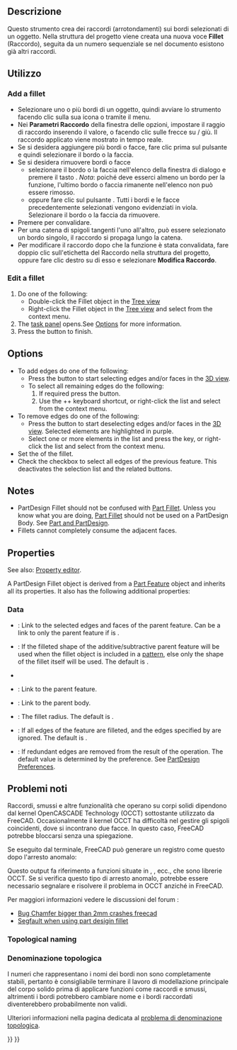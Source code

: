 <languages/>

<div class="mw-translate-fuzzy">
{{Docnav/it
|[[PartDesign_MultiTransform/it|Multitrasformazione]]|[[PartDesign Chamfer/it|Smusso]]
|[[PartDesign_Workbench/it|PartDesign]]
|IconL=PartDesign_MultiTransform.svg
|IconC=Workbench_PartDesign.svg
|IconR=PartDesign_Chamfer.svg
}}
</div>

<div class="mw-translate-fuzzy">
{{GuiCommand/it
|Name=PartDesign Fillet
|Name/it=Raccordo
|Workbenches=[[PartDesign Workbench/it|PartDesign]]
|MenuLocation=PartDesign → Raccordo
|SeeAlso=[[PartDesign_Chamfer|PartDesign Smusso]], [[Part Fillet|Part Raccordo]]
}}
</div>

<span id="Description"></span>
==Descrizione==

<div class="mw-translate-fuzzy">
Questo strumento crea dei raccordi (arrotondamenti) sui bordi selezionati di un oggetto. Nella struttura del progetto viene creata una nuova voce '''Fillet''' (Raccordo), seguita da un numero sequenziale se nel documento esistono già altri raccordi.
</div>

<span id="Usage"></span>
== Utilizzo ==

=== Add a fillet ===

<div class="mw-translate-fuzzy">
* Selezionare uno o più bordi di un oggetto, quindi avviare lo strumento facendo clic sulla sua icona o tramite il menu.
* Nei '''Parametri Raccordo''' della finestra delle opzioni, impostare il raggio di raccordo  inserendo il valore, o facendo clic sulle frecce su / giù. Il raccordo applicato viene mostrato in tempo reale.
* Se si desidera aggiungere più bordi o facce, fare clic prima sul pulsante {{Button|Aggiungi}} e quindi selezionare il bordo o la faccia.
* Se si desidera rimuovere bordi o facce
** selezionare il bordo o la faccia nell'elenco della finestra di dialogo e premere il tasto {{KEY|Canc}}. ''Nota'': poiché deve esserci almeno un bordo per la funzione, l'ultimo bordo o faccia rimanente nell'elenco non può essere rimosso.
** oppure fare clic sul pulsante {{Button|Rimuovi}}. Tutti i bordi e le facce precedentemente selezionati vengono evidenziati in viola. Selezionare il bordo o la faccia da rimuovere.
* Premere {{Button|OK}} per convalidare.
* Per una catena di spigoli tangenti l'uno all'altro, può essere selezionato un bordo singolo, il raccordo si propaga lungo la catena. 
* Per modificare il raccordo dopo che la funzione è stata convalidata, fare doppio clic sull'etichetta del Raccordo nella struttura del progetto, oppure fare clic destro su di esso e selezionare '''Modifica Raccordo'''.
</div>

=== Edit a fillet ===

# Do one of the following:
#* Double-click the Fillet object in the [[Tree_view|Tree view]]
#* Right-click the Fillet object in the [[Tree_view|Tree view]] and select {{MenuCommand|Edit Fillet}} from the context menu.
# The {{MenuCommand|Fillet parameters}} [[Task_panel|task panel]] opens.See [[#Options|Options]] for more information.
# Press the {{Button|OK}} button to finish.

==Options==

* To add edges do one of the following:
** Press the {{Button|Add}} button to start selecting edges and/or faces in the [[3D_view|3D view]].
** To select all remaining edges do the following:
**# If required press the {{Button|Add}} button.
**# Use the {{KEY|Ctrl}}+{{KEY|Shift}}+{{KEY|A}} keyboard shortcut, or right-click the list and select {{MenuCommand|Add all edges}} from the context menu.
* To remove edges do one of the following:
** Press the {{Button|Remove}} button to start deselecting edges and/or faces in the [[3D_view|3D view]]. Selected elements are highlighted in purple.
** Select one or more elements in the list and press the {{KEY|Del}} key, or right-click the list and select {{MenuCommand|Remove}} from the context menu.
* Set the {{MenuCommand|Radius}} of the fillet.
* Check the {{MenuCommand|Use all edges}} checkbox to select all edges of the previous feature. This deactivates the selection list and the related buttons.

== Notes ==

* PartDesign Fillet should not be confused with [[Part_Fillet|Part Fillet]]. Unless you know what you are doing, [[Part_Fillet|Part Fillet]] should not be used on a PartDesign Body. See [[Part_and_PartDesign|Part and PartDesign]].
* Fillets cannot completely consume the adjacent faces.

==Properties==

See also: [[Property_editor|Property editor]].

A PartDesign Fillet object is derived from a [[Part_Feature|Part Feature]] object and inherits all its properties. It also has the following additional properties:

===Data===

{{Properties_Title|Base}}

* {{PropertyData|Base|LinkSub}}: Link to the selected edges and faces of the parent feature. Can be a link to only the parent feature if {{PropertyData|Use All Edges}} is {{TRUE}}.
* {{PropertyData|Support Transform|Bool}}: If {{TRUE}} the filleted shape of the additive/subtractive parent feature will be used when the fillet object is included in a [[PartDesign_Workbench#Transformation_tools|pattern]], else only the shape of the fillet itself will be used. The default is {{FALSE}}.
* {{PropertyData|Add Sub Shape|PartShape|hidden}}
* {{PropertyData|Base Feature|Link|hidden}}: Link to the parent feature.
* {{PropertyData|_ Body|LinkHidden|hidden}}: Link to the parent body.

{{Properties_Title|Fillet}}

* {{PropertyData|Radius|QuantityConstraint}}: The fillet radius. The default is {{value|1 mm}}.
* {{PropertyData|Use All Edges|Bool}}: If {{TRUE}} all edges of the feature are filleted, and the edges specified by {{PropertyData|Base}} are ignored. The default is {{FALSE}}.

{{Properties_Title|Part Design}}

* {{PropertyData|Refine|Bool}}: If {{TRUE}} redundant edges are removed from the result of the operation. The default value is determined by the {{MenuCommand|Automatically refine model after sketch-based operation}} preference. See [[PartDesign_Preferences#General|PartDesign Preferences]].

<span id="Known_issues"></span>
<div class="mw-translate-fuzzy">
==Problemi noti==
</div>

<div class="mw-translate-fuzzy">
Raccordi, smussi e altre funzionalità che operano su corpi solidi dipendono dal kernel OpenCASCADE Technology (OCCT) sottostante utilizzato da FreeCAD.
Occasionalmente il kernel OCCT ha difficoltà nel gestire gli spigoli coincidenti, dove si incontrano due facce. In questo caso, FreeCAD potrebbe bloccarsi senza una spiegazione.
</div>

<div class="mw-translate-fuzzy">
Se eseguito dal terminale, FreeCAD può generare un registro come questo dopo l'arresto anomalo:
</div>

{{code|lang=text|code=
#1  0x7fff63d660ba in BRep_Tool::Curve(TopoDS_Edge const&, TopLoc_Location&, double&, double&) from /usr/lib/x86_64-linux-gnu/libTKBRep.so.7+0x2a
#2  0x7fff63d69546 in BRep_Tool::Curve(TopoDS_Edge const&, double&, double&) from /usr/lib/x86_64-linux-gnu/libTKBRep.so.7+0x46
#3  0x7fff71f4fef5 in ChFi3d_Builder::PerformIntersectionAtEnd(int) from /usr/lib/x86_64-linux-gnu/libTKFillet.so.7+0x3b05
#4  0x7fff71f58307 in ChFi3d_Builder::PerformOneCorner(int, bool) from /usr/lib/x86_64-linux-gnu/libTKFillet.so.7+0x1097
#5  0x7fff71ef6218 in ChFi3d_Builder::PerformFilletOnVertex(int) from /usr/lib/x86_64-linux-gnu/libTKFillet.so.7+0x4e8
#6  0x7fff71ef71d1 in ChFi3d_Builder::Compute() from /usr/lib/x86_64-linux-gnu/libTKFillet.so.7+0xe31
#7  0x7fff720ad7c3 in BRepFilletAPI_MakeChamfer::Build() from /usr/lib/x86_64-linux-gnu/libTKFillet.so.7+0x33
#8  0x7fff723be48e in PartDesign::Chamfer::execute() from /usr/lib/freecad-daily/lib/_PartDesign.so+0x60e
...
}}

<div class="mw-translate-fuzzy">
Questo output fa riferimento a funzioni situate in {{incode|libTKBRep.so}}, {{incode|libTKFillet.so}}, ecc., che sono librerie OCCT. Se si verifica questo tipo di arresto anomalo, potrebbe essere necessario segnalare e risolvere il problema in OCCT anziché in FreeCAD.
</div>

Per maggiori informazioni vedere le discussioni del forum :
*[https://forum.freecadweb.org/viewtopic.php?p=263818#p263818 Bug Chamfer bigger than 2mm crashes freecad]
*[https://forum.freecadweb.org/viewtopic.php?p=264827#p264827 Segfault when using part desigin fillet]

=== Topological naming === 

<div class="mw-translate-fuzzy">
=== Denominazione topologica ===
I numeri che rappresentano i nomi dei bordi non sono completamente stabili, pertanto è consigliabile terminare il lavoro di modellazione principale del corpo solido prima di applicare funzioni come raccordi e smussi, altrimenti i bordi potrebbero cambiare nome e i bordi raccordati diventerebbero probabilmente non validi.
</div>

<div class="mw-translate-fuzzy">
Ulteriori informazioni nella pagina dedicata al [[topological naming problem/it|problema di denominazione topologica]].
</div>


<div class="mw-translate-fuzzy">
{{Docnav/it|[[PartDesign_MultiTransform/it|Multitrasformazione]]|[[PartDesign Chamfer/it|Smusso]]|[[PartDesign_Workbench/it|PartDesign]]|IconL=PartDesign_MultiTransform.svg|IconC=Workbench_PartDesign.svg|IconR=PartDesign_Chamfer.svg}}
</div>

{{PartDesign Tools navi{{#translation:}}}}
{{Userdocnavi{{#translation:}}}}